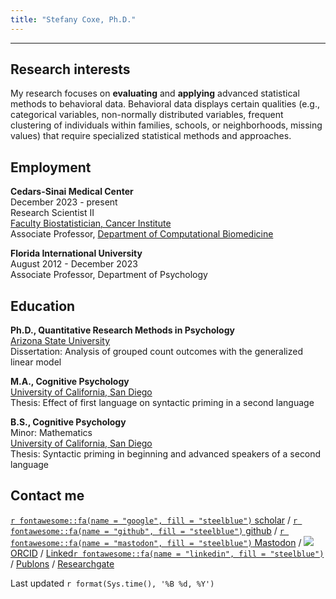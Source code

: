 ```yaml
---
title: "Stefany Coxe, Ph.D."
---
```

<!-- <style type="text/css"> -->
<!-- .title { -->
<!--   display: none; -->
<!-- } -->

<!-- #getting-started img { -->
<!--   margin-right: 10px; -->
<!-- } -->

<!-- </style> -->

<!-- <div class="row" style="padding-top: 30px;"> -->

<!-- <div class="col-sm-6"> -->

<!-- # Stefany Coxe -->
<!-- ## Associate Professor -->
<!-- ## Quantitative Psychology -->
<!-- ## Department of Psychology -->

<!-- </div> -->

<!-- <div class="col-sm-6"> -->

<!-- ![](files/fiulogo_square.jpg) -->

<!-- </div> -->


<!-- # Stefany Coxe {.unlisted .unnumbered} -->
<!-- ## Research Scientist II, Cedars-Sinai Medical Center {.unlisted .unnumbered} -->
<!-- ## Associate Professor, Department of Computational Biomedicine {.unlisted .unnumbered} -->
<!-- ## Associate Professor, Florida International University {.unlisted .unnumbered} -->

***

## Research interests

My research focuses on **evaluating** and **applying** advanced statistical methods to behavioral data. Behavioral data displays certain qualities (e.g., categorical variables, non-normally distributed variables, frequent clustering of individuals within families, schools, or neighborhoods, missing values) that require specialized statistical methods and approaches.

## Employment

**Cedars-Sinai Medical Center**  
December 2023 - present  
Research Scientist II  
[Faculty Biostatistician, Cancer Institute](https://www.cedars-sinai.edu/research-education/research/cores/biostatistics-shared-resource/team.html)  
Associate Professor, [Department of Computational Biomedicine](https://researchers.cedars-sinai.edu/search?by=text&type=user&d=Computational%20Biomedicine)  

**Florida International University**  
August 2012 - December 2023  
Associate Professor, Department of Psychology  

## Education

**Ph.D., Quantitative Research Methods in Psychology**  
[Arizona State University](https://psychology.asu.edu/)   
Dissertation: Analysis of grouped count outcomes with the generalized linear model  

**M.A., Cognitive Psychology**  
[University of California, San Diego](https://psychology.ucsd.edu/)   
Thesis: Effect of first language on syntactic priming in a second language  

**B.S., Cognitive Psychology**  
Minor: Mathematics  
[University of California, San Diego](https://psychology.ucsd.edu/)   
Thesis: Syntactic priming in beginning and advanced speakers of a second language

## Contact me  

<!-- - scoxe [AT] fiu [DOT] edu   -->
<!-- - 305 348 1827   -->
<!-- - MMC DM 275   -->

[`r fontawesome::fa(name = "google", fill = "steelblue")` scholar](https://scholar.google.com/citations?user=fZEA0AkAAAAJ) /
[`r fontawesome::fa(name = "github", fill = "steelblue")` github](https://github.com/stefanycoxe?tab=repositories) /
[`r fontawesome::fa(name = "mastodon", fill = "steelblue")` Mastodon](https://fosstodon.org/@stefany){rel="me"} / ![](files/ORCIDiD_icon16x16.png)[ORCID](https://orcid.org/0000-0002-2203-0775) / [Linked`r fontawesome::fa(name = "linkedin", fill = "steelblue")`](https://www.linkedin.com/in/stefany-coxe/) /
[Publons](https://publons.com/researcher/1414795/stefany-coxe/) /
[Researchgate](https://www.researchgate.net/profile/Stefany-Coxe)


<!-- copyright (c) Stefany Coxe 2021 -->

Last updated `r format(Sys.time(), '%B %d, %Y')`
